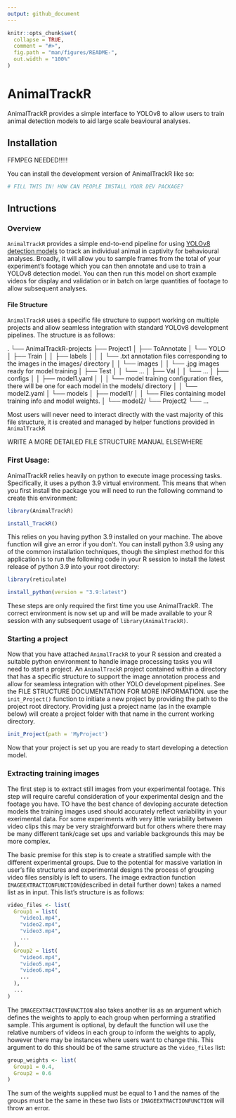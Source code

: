 ```yaml
---
output: github_document
---
```


<!-- README.md is generated from README.Rmd. Please edit that file -->

```r
knitr::opts_chunk$set(
  collapse = TRUE,
  comment = "#>",
  fig.path = "man/figures/README-",
  out.width = "100%"
)
```

# AnimalTrackR

<!-- badges: start -->
<!-- badges: end -->

AnimalTrackR provides a simple interface to YOLOv8 to allow users to train animal detection models to aid large scale beavioural analyses.

## Installation

FFMPEG NEEDED!!!!!

You can install the development version of AnimalTrackR like so:

``` r
# FILL THIS IN! HOW CAN PEOPLE INSTALL YOUR DEV PACKAGE?
```

## Intructions


### Overview

`AnimalTrackR` provides a simple end-to-end pipeline for using [YOLOv8 detection models](https://docs.ultralytics.com/tasks/detect/) to track an individual animal in captivity for behavioural analyses. Broadly, it will allow you to sample frames from the total of your experiment's footage which you can then annotate and use to train a YOLOv8 detection model. You can then run this model on short example videos for display and validation or in batch on large quantities of footage to allow subsequent analyses. 

#### File Structure

`AnimalTrackR` uses a specific file structure to support working on multiple projects and allow seamless integration with standard YOLOv8 development pipelines. The structure is as follows:

.
└── AnimalTrackR-projects
    ├── Project1
    │   ├── ToAnnotate
    │   └── YOLO
    │       ├── Train
    │       │   ├── labels
    │       │   │   └── .txt annotation files corresponding to the images in the images/ directory
    │       │   └── images
    │       │       └── .jpg images ready for model training
    │       ├── Test
    │       │   └── ...
    │       ├── Val
    │       │   └── ...
    │       ├── configs
    │       │   ├── model1.yaml 
    │       │   │   └── model training configuration files, there will be one for each model in the models/ directory
    │       │   └── model2.yaml
    │       └── models
    │           ├── model1/
    │           │   └── Files containing model training info and model weights. 
    │           └── model2/
    └── Project2
        └── ...
        
Most users will never need to interact directly with the vast majority of this file structure, it is created and managed by helper functions provided in `AnimalTrackR`

WRITE A MORE DETAILED FILE STRUCTURE MANUAL ELSEWHERE

### First Usage:

AnimalTrackR relies heavily on python to execute image processing tasks. Specifically, it uses a python 3.9 virtual environment. This means that when you first install the package you will need to run the following command to create this environment:

```r

library(AnimalTrackR)

install_TrackR()

```

This relies on you having python 3.9 installed on your machine. The above function will give an error if you don't. You can install python 3.9 using any of the common installation techniques, though the simplest method for this application is to run the following code in your R session to install the latest release of python 3.9 into your root directory:

```r

library(reticulate)

install_python(version = "3.9:latest")

```

These steps are only required the first time you use AnimalTrackR. The correct environment is now set up and will be made available to your R session with any subsequent usage of ```library(AnimalTrackR)```.

### Starting a project

Now that you have attached `AnimalTrackR` to your R session and created a suitable python environment to handle image processing tasks you will need to start a project. An `AnimalTrackR` project contained within a directory that has a specific structure to support the image annotation process and allow for seamless integration with other YOLO development pipelines. See the FILE STRUCTURE DOCUMENTATION FOR MORE INFORMATION. use the `init_Project()` function to initiate a new project by providing the path to the project root directory. Providing just a project name (as in the example below) will create a project folder with that name in the current working directory.

```r

init_Project(path = 'MyProject')

```


Now that your project is set up you are ready to start developing a detection model.

### Extracting training images

The first step is to extract still images from your experimental footage. This step will require careful consideration of your experimental design and the footage you have. TO have the best chance of devloping accurate detection models the training images used should accurately reflect variability in your exerimental data. For some experiments with very little variability between video clips this may be very straightforward but for others where there may be many different tank/cage set ups and variable backgrounds this may be more complex.

The basic premise for this step is to create a stratified sample with the different experimental groups. Due to the potential for massive variation in user's file structures and experimental designs the process of grouping video files sensibly is left to users. The image extraction function `IMAGEEXTRACTIONFUNCTION`(described in detail further down) takes a named list as in input. This list's structure is as follows:

```r

video_files <- list(
  Group1 = list(
    "video1.mp4",
    "video2.mp4",
    "video3.mp4",
    ...
  ),
  Group2 = list(
    "video4.mp4",
    "video5.mp4",
    "video6.mp4",
    ...
  ),
  ...
)


```

The `IMAGEEXTRACTIONFUNCTION` also takes another lis as an argument which defines the weights to apply to each group when performing a stratified sample. This argument is optional, by default the function will use the relative numbers of videos in each group to inform the weights to apply, however there may be instances where users want to change this. This argument to do this should be of the same structure as the `video_files` list:

```r

group_weights <- list(
  Group1 = 0.4,
  Group2 = 0.6
)

```

The sum of the weights supplied must be equal to 1 and the names of the groups must be the same in these two lists or `IMAGEEXTRACTIONFUNCTION` will throw an error.














